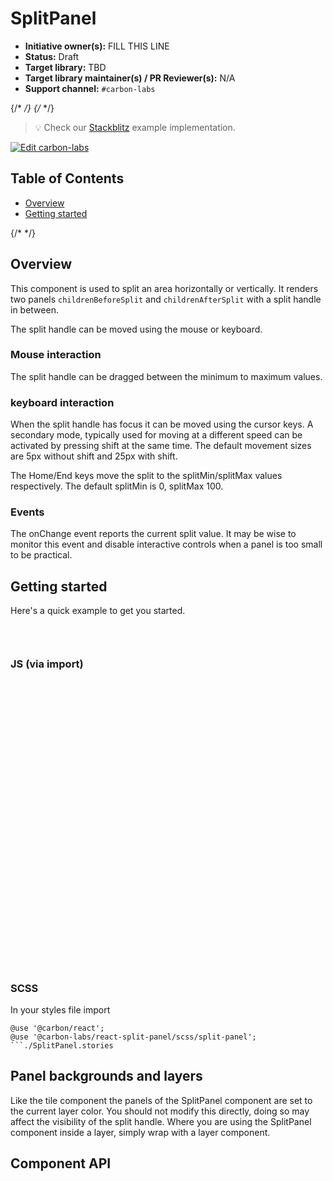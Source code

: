 
<Meta isTemplate />

# SplitPanel

- **Initiative owner(s):** FILL THIS LINE
- **Status:** Draft
- **Target library:** TBD
- **Target library maintainer(s) / PR Reviewer(s):** N/A
- **Support channel:** `#carbon-labs`

{/* <!-- START doctoc generated TOC please keep comment here to allow auto update --> */}
{/* <!-- DON'T EDIT THIS SECTION, INSTEAD RE-RUN doctoc TO UPDATE --> */}

> 💡 Check our
> [Stackblitz](https://stackblitz.com/github/carbon-design-system/carbon-labs/tree/main/examples/react/SplitPanel)
> example implementation.

[![Edit carbon-labs](https://developer.stackblitz.com/img/open_in_stackblitz.svg)](https://stackblitz.com/github/carbon-design-system/carbon-labs/tree/main/examples/react/SplitPanel)

## Table of Contents

- [Overview](#overview)
- [Getting started](#getting-started)

{/* <!-- END doctoc generated TOC please keep comment here to allow auto update --> */}

## Overview

This component is used to split an area horizontally or vertically. It renders
two panels `childrenBeforeSplit` and `childrenAfterSplit` with a split handle in
between.

The split handle can be moved using the mouse or keyboard.

### Mouse interaction

The split handle can be dragged between the minimum to maximum values.

### keyboard interaction

When the split handle has focus it can be moved using the cursor keys. A
secondary mode, typically used for moving at a different speed can be activated
by pressing shift at the same time. The default movement sizes are 5px without
shift and 25px with shift.

The Home/End keys move the split to the splitMin/splitMax values respectively.
The default splitMin is 0, splitMax 100.

### Events

The onChange event reports the current split value. It may be wise to monitor
this event and disable interactive controls when a panel is too small to be
practical.

<Canvas of={SplitPanelStories.Default} />

## Getting started

Here's a quick example to get you started.

```bash
yarn add @carbon/react
yarn add @carbon-labs/react-split-panel
```

### JS (via import)

```javascript
import { SplitPanel } from '@carbon-labs/react-split-panel/es/index';

function App() {
  return (
    <SplitPanel
      childrenBeforeSplit={
        <div>
          <h2>Children before split</h2>
          <ul>
            <li>One</li>
            <li>Two</li>
            <li>Three</li>
          </ul>
        </div>
      }
      childrenAfterSplit={
        <div>
          <h2>Children after split</h2>
          <ul>
            <li>Apple</li>
            <li>Banana</li>
            <li>Pear</li>
          </ul>
        </div>
      }
      {...args}
    />
  );
}

export default App;
```

### SCSS

In your styles file import

````
@use '@carbon/react';
@use '@carbon-labs/react-split-panel/scss/split-panel';
```./SplitPanel.stories
````

## Panel backgrounds and layers

Like the tile component the panels of the SplitPanel component are set to the
current layer color. You should not modify this directly, doing so may affect
the visibility of the split handle. Where you are using the SplitPanel component
inside a layer, simply wrap with a layer component.

## Component API

<ArgTypes />
